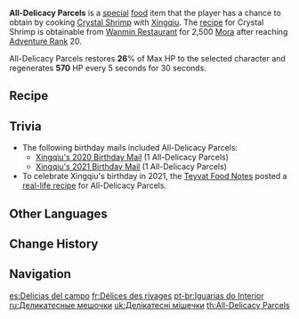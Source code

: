 {{Food Infobox
|id              = 108136
|description     = This dish's almost artisan appearance makes one almost reluctant to tuck in. But once you get a taste, its fresh, light and lovely sweetness will make the dish hard to put down.... Hang on a moment. Did he throw the carrots out, by any chance?
|type            = Recovery Dishes
|effectType      = Regeneration
|effect          = Restores '''26'''% of Max HP to the selected character and regenerates '''570''' HP every 5s for 30s.
|eff_att1        = HP Restore
|eff_att2        = HP Restore Percent
|eff_att3        = HP Regen
|rarity          = 2
|character       = Xingqiu
|base            = Crystal Shrimp
}}
'''All-Delicacy Parcels''' is a [[:Category:Special Dishes|special]] [[food]] item that the player has a chance to obtain by cooking [[Crystal Shrimp]] with [[Xingqiu]]. The [[recipe]] for Crystal Shrimp is obtainable from [[Wanmin Restaurant]] for 2,500 [[Mora]] after reaching [[Adventure Rank]] 20.

All-Delicacy Parcels restores '''26'''% of Max HP to the selected character and regenerates '''570''' HP every 5 seconds for 30 seconds.

==Recipe==
{{Recipe
|type = Cooking
|character = Xingqiu
|Rice = 3
|Shrimp Meat = 3
|Carrot = 2
|sort = Rice,Shrimp Meat,Carrot
}}

==Trivia==
* The following birthday mails included All-Delicacy Parcels:
** [[Birthday/Xingqiu#Just the Two of Us!|Xingqiu's 2020 Birthday Mail]] (1 All-Delicacy Parcels)
** [[Birthday/Xingqiu#It's a nice time again.|Xingqiu's 2021 Birthday Mail]] (1 All-Delicacy Parcels)
* To celebrate Xingqiu's birthday in 2021, the [[Teyvat Food Notes]] posted a [https://ys.mihoyo.com/main/news/detail/18067 real-life recipe] for All-Delicacy Parcels.

==Other Languages==
{{Other Languages
|en      = All-Delicacy Parcels
|zhs     = 江湖百味
|zhs_rm  = Jiānghú Bǎiwèi
|zht     = 江湖百味
|zht_rm  = Jiānghú Bǎiwèi
|zh_tl   = Underworld Hundred-Tastes
|zhja_note = The Chinese term {{Lang|mini=1|zh=江湖|zh_rm=jiānghú|zh_lit=rivers and lakes}}: refers to remote places ungovernable by the law, or the criminal underbelly of a society. The term was later popularized during the rise of {{w|Wuxia}} novels to refer to the milieu in which Wuxia stories of wandering heroes were set. See also {{w|Jianghu}}.
|ja      = 江湖百味
|ja_rm   = Gouko Hyakumi{{Assumed}}
|ja_tl   = Underworld Food Variety{{Sino|ja}}
|ko      = 강호백미
|ko_rm   = Ganghobaekmi
|ko_tl   = World's Best
|es      = Delicias del campo
|es_tl   = Delicacies of the Field
|fr      = Délices des rivages
|fr_tl   = Delights of the Shores
|ru      = Деликатесные мешочки
|ru_tl   = 
|th      = All-Delicacy Parcels
|vi      = Giang Hồ Bách Vị
|vi_tl   = Hundred Tastes of the World
|de      = Rustikale Häppchen
|de_tl   = Rustic Morsel
|id      = All-Delicacy Parcel
|pt      = Iguarias do Interior
|pt_tl   = 
}}

==Change History==
{{Change History|1.0}}

==Navigation==
{{Food Navbox|type=Special Dishes}}

[[es:Delicias del campo]]
[[fr:Délices des rivages]]
[[pt-br:Iguarias do Interior]]
[[ru:Деликатесные мешочки]]
[[uk:Делікатесні мішечки]]
[[th:All-Delicacy Parcels]]